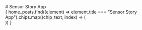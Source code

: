 
<div className="mt-6"/>
# Sensor Story App

<div className="flex place-content-around not-prose">
    <div className="flex flex-wrap">
        {
        home_posts.find((element) => element.title === "Sensor Story App").chips.map((chip_text, index) => (
            <div key={index} className="mr-3 mt-3">
            <Chip chip_text={chip_text} />
            </div>
        ))
        }
    </div>
</div>

<div className="flex mt-6 not-prose">
    <div className="mr-6">
        <MB_Button text="App Store" image_src="/images/chip_icons/ios.svg" given_href="https://apps.apple.com/gb/app/sensorstory-baby-classes/id6448684530"/>
    </div>
    <div>
        <MB_Button text="Google Play" image_src="/images/chip_icons/android.svg" given_href="https://play.google.com/store/apps/details?id=com.sensorstorybabyclasses.sensor_story&pli=1"/>
    </div>
</div>

<div className="flex mt-6 not-prose">
    <MB_Button text="App Store" image_src="/images/chip_icons/ios.svg" given_href="https://apps.apple.com/gb/app/sensorstory-baby-classes/id6448684530"/>
    <MB_Button text="Google Play" image_src="/images/chip_icons/android.svg" given_href="https://play.google.com/store/apps/details?id=com.sensorstorybabyclasses.sensor_story&pli=1"/>
</div>
